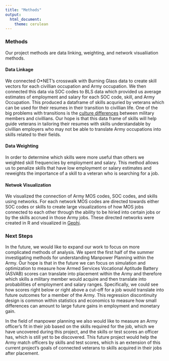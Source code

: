 ```yaml
---
title: "Methods"
output: 
  html_document:
    theme: cerulean
---
```


### Methods

Our project methods are data linking, weighting, and network visualiiation methods. 

#### Data Linkage
We connected O*NET's crosswalk with Burning Glass data to create skill vectors for each civillian occupation and Army occupation. We then connected this data via SOC codes to BLS data which provided us average estimates of employment and salary for each SOC code, skill, and Army Occupation. This produced a dataframe of skills acquried by veterans which can be used for their resumes in their transition to civillian life. One of the big problems with transitions is the [culture differences](https://blogs.va.gov/VAntage/6603/why-can%E2%80%99t-veterans-get-jobs/) between military members and civillians. Our hope is that this data frame of skills will help guide veterans in tailoring their resumes with skills understandable by civillian employers who may not be able to translate Army occupations into skills related to their fields.

#### Data Weighting
In order to determine which skills were more useful than others we weighted skill frequencies by employment and salary. This method allows us to penalize skills that have low employment or salary estimates and reweights the importance of a skill to a veteran who is searching for a job.

#### Netwok Visualization
We visualized the connection of Army MOS codes, SOC codes, and skills using networks. For each network MOS codes are directed towards either SOC codes or skills to create large visualizations of how MOS jobs connected to each other through the ability to be hiried into certain jobs or by the skills accrued in those Army jobs. These directed networks were created in R and visualized in [Gephi](https://gephi.org/).

### Next Steps

In the future, we would like to expand our work to focus on more complicated methods of analysis. We spent the first half of the summer investigating methods for understanding Manpower Planning within the Army. Our hope is that in the future we can focus on simulation and optimization to measure how Armed Services Vocational Aptitude Battery (ASVAB) scores can translate into placement within the Army and therefore which skills a military member would acquire and then translate into probabilities of employment and salary ranges. Specifically, we could see how scores right below or right above a cut-off for a job would translate into future outcomes for a member of the Army. This regression discontinuity design is common within statistics and economics to measure how small differences can amount to large future gains in employment and monetary gain.

In the field of manpower planning we also would like to measure an Army officer's fit in their job based on the skills required for the job, which we have uncovered during this project, and the skills or test scores an officer has, which is still yet to be discovered. This future project would help the Army match officers by skills and test scores, which is an extension of this current project's goals of connected veterans to skills acquired in their jobs after placement.

